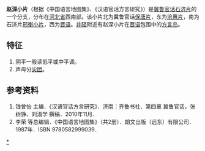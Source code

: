 '''赵深小片'''（根据《中国语言地图集》、《汉语官话方言研究》）是[[冀鲁官话|冀鲁官话]][[石济片|石济片]]的一个分支，分布在[[河北省|河北省]]西南部。该小片北为冀鲁官话[[保唐片|保唐片]]，东为[[沧惠片|沧惠片]]，南为石济片[[邢衡小片|邢衡小片]]，西为[[晋语|晋语]]。[[井陉|井陉]]附近有赵深小片在[[晋语|晋语]]包围中的[[方言岛|方言岛]]。

==特征==
#阴平一般读低平或中平调。
#声母分[[尖团|尖团]]。

==参考资料==
#钱曾怡 主编．《汉语官话方言研究》．济南：齐鲁书社．第四章 冀鲁官话，张树铮、刘淑学 撰稿．2010年11月．
#李荣 等总编辑．《中国语言地图集》（共2册）．朗文出版（远东）有限公司．1987年．ISBN 9780582999039．

{{官話}}

[[分类:冀鲁官话|*]]